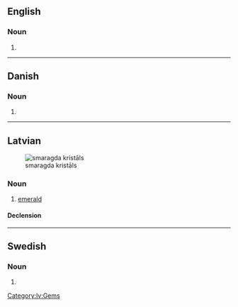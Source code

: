{{also|Smaragds}}

==English==

===Noun===
{{head|en|noun plural form}}

# {{plural of|smaragd|lang=en}}

----

==Danish==

===Noun===
{{head|da|noun form|g=c}}

# {{genitive singular indefinite of|smaragd|lang=da}}

----

==Latvian==
[[Image:Béryl var. émeraude sur gangue (Muzo Mine Boyaca - Colombie) 2.jpg|thumb|smaragda kristāls]]

===Noun===
{{lv-noun|m|1st}}

# [[emerald]]

====Declension====
{{lv-decl-noun|smaragd|s|1st|extrawidth=-60}}

[[Category:lv:Gems]]

----

==Swedish==

===Noun===
{{head|sv|noun form|g=c}}

# {{genitive singular indefinite of|smaragd|lang=sv}}